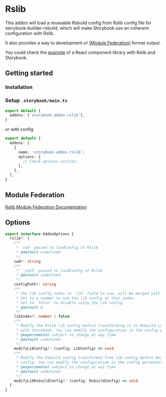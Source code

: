 
# Rslib

This addon will load a reuseable Rsbuild config from Rslib config file for storybook-builder-rsbuild, which will make Storybook use an coherent configuration with Rslib.

It also provides a way to development `mf` [(Module Federation)](https://rslib.rs/guide/basic/output-format#mf) format output.

You could check the [example](https://github.com/rspack-contrib/storybook-rsbuild/tree/main/sandboxes/rslib-react-component) of a React component library with Rslib and Storybook.

## Getting started

### Installation

<PackageManagerTabs command="install storybook-addon-rslib -D" />

### Setup `.storybook/main.ts`

```ts
export default {
  addons: ['storybook-addon-rslib'],
}
```

or with config

```ts
export default {
  addons: [
    {
      name: 'storybook-addon-rslib',
      options: {
        // Check options section.
      },
    },
  ],
}
```

## Module Federation

[Rslib Module Federation Documentation](https://rslib.rs/guide/advanced/module-federation)

## Options

```ts
export interface AddonOptions {
  rslib?: {
    /**
     * `cwd` passed to loadConfig of Rslib
     * @default undefined
     */
    cwd?: string
    /**
     *  `path` passed to loadConfig of Rslib
     * @default undefined
     */
    configPath?: string
    /**
     * The lib config index in `lib` field to use, will be merged with the other fields in the config.
     * Set to a number to use the lib config at that index.
     * Set to `false` to disable using the lib config.
     * @default 0
     */
    libIndex?: number | false
    /**
     * Modify the Rslib lib config before transforming it to Rsbuild config which will be merged
     * with Storybook. You can modify the configuration in the config parameters in place.
     * @experimental subject to change at any time
     * @default undefined
     */
    modifyLibConfig?: (config: LibConfig) => void
    /**
     * Modify the Rsbuild config transformed from lib config before merging with Storybook
     * config. You can modify the configuration in the config parameters in place.
     * @experimental subject to change at any time
     * @default undefined
     */
    modifyLibRsbuildConfig?: (config: RsbuildConfig) => void
  }
}
```
